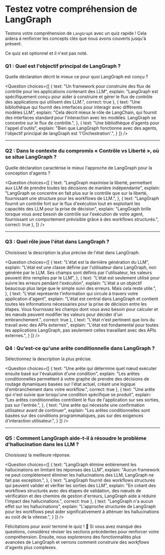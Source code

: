 # Testez votre compréhension de LangGraph

Testons votre compréhension de `LangGraph` avec un quiz rapide ! Cela aidera à renforcer les concepts clés que nous avons couverts jusqu'à présent.

Ce quiz est optionnel et il n'est pas noté.

### Q1 : Quel est l'objectif principal de LangGraph ?
Quelle déclaration décrit le mieux ce pour quoi LangGraph est conçu ?

<Question
choices={[
  {
    text: "Un framework pour construire des flux de contrôle pour les applications contenant des LLM",
    explain: "LangGraph est spécifiquement conçu pour aider à construire et gérer le flux de contrôle des applications qui utilisent des LLM.",
    correct: true
  },
  {
    text: "Une bibliothèque qui fournit des interfaces pour interagir avec différents modèles LLM",
    explain: "Cela décrit mieux le rôle de LangChain, qui fournit des interfaces standard pour l'interaction avec les modèles. LangGraph se concentre sur le flux de contrôle.",
  },
  {
    text: "Une bibliothèque d'agents pour l'appel d'outils",
    explain: "Bien que LangGraph fonctionne avec des agents, l'objectif principal de langGraph est 'l'Orchestration'.",
  }
]}
/>

---

### Q2 : Dans le contexte du compromis « Contrôle vs Liberté », où se situe LangGraph ?
Quelle déclaration caractérise le mieux l'approche de LangGraph pour la conception d'agents ?

<Question
choices={[
  {
    text: "LangGraph maximise la liberté, permettant aux LLM de prendre toutes les décisions de manière indépendante",
    explain: "LangGraph se concentre en fait plus sur le contrôle que sur la liberté, fournissant une structure pour les workflows de LLM.",
  },
  {
    text: "LangGraph fournit un contrôle fort sur le flux d'exécution tout en exploitant les capacités des LLM pour la prise de décision",
    explain: "LangGraph brille lorsque vous avez besoin de contrôle sur l'exécution de votre agent, fournissant un comportement prévisible grâce à des workflows structurés.",
    correct: true
  },
]}
/>

---

### Q3 : Quel rôle joue l'état dans LangGraph ?
Choisissez la description la plus précise de l'état dans LangGraph.

<Question
choices={[
  {
    text: "L'état est la dernière génération du LLM",
    explain: "L'état est une classe définie par l'utilisateur dans LangGraph, non générée par le LLM. Ses champs sont définis par l'utilisateur, les valeurs peuvent être remplies par le LLM",
  },
  {
    text: "L'état est seulement utilisé pour suivre les erreurs pendant l'exécution",
    explain: "L'état a un objectif beaucoup plus large que le simple suivi des erreurs. Mais cela reste utile.",
  },
  {
    text: "L'état représente l'information qui circule à travers votre application d'agent",
    explain: "L'état est central dans LangGraph et contient toutes les informations nécessaires pour la prise de décision entre les étapes. Vous fournissez les champs dont vous avez besoin pour calculer et les nœuds peuvent modifier les valeurs pour décider d'un embranchement.",
    correct: true
  },
  {
    text: "L'état n'est pertinent que lors du travail avec des APIs externes",
    explain: "L'état est fondamental pour toutes les applications LangGraph, pas seulement celles travaillant avec des APIs externes.",
  }
]}
/>

### Q4 : Qu'est-ce qu'une arête conditionnelle dans LangGraph ?
Sélectionnez la description la plus précise.

<Question
choices={[
    {
    text: "Une arête qui détermine quel nœud exécuter ensuite basé sur l'évaluation d'une condition",
    explain: "Les arêtes conditionnelles permettent à votre graphe de prendre des décisions de routage dynamiques basées sur l'état actuel, créant une logique d'embranchement dans votre workflow.",
    correct: true
  },
  {
    text: "Une arête qui n'est suivie que lorsqu'une condition spécifique se produit",
    explain: "Les arêtes conditionnelles contrôlent le flux de l'application sur ses sorties, pas sur l'entrée.",
  },
  {
    text: "Une arête qui nécessite une confirmation utilisateur avant de continuer",
    explain: "Les arêtes conditionnelles sont basées sur des conditions programmatiques, pas sur des exigences d'interaction utilisateur.",
  }
]}
/>

---

### Q5 : Comment LangGraph aide-t-il à résoudre le problème d'hallucination dans les LLM ?
Choisissez la meilleure réponse.

<Question
choices={[
  {
    text: "LangGraph élimine entièrement les hallucinations en limitant les réponses des LLM",
    explain: "Aucun framework ne peut complètement éliminer les hallucinations des LLM, LangGraph ne fait pas exception.",
  },
  {
    text: "LangGraph fournit des workflows structurés qui peuvent valider et vérifier les sorties des LLM",
    explain: "En créant des workflows structurés avec des étapes de validation, des nœuds de vérification et des chemins de gestion d'erreurs, LangGraph aide à réduire l'impact des hallucinations.",
    correct: true
  },
  {
    text: "LangGraph n'a aucun effet sur les hallucinations",
    explain: "L'approche structurée de LangGraph pour les workflows peut aider significativement à atténuer les hallucinations au coût de la vitesse.",
  }
]}
/>

Félicitations pour avoir terminé le quiz ! 🎉 Si vous avez manqué des questions, considérez réviser les sections précédentes pour renforcer votre compréhension. Ensuite, nous explorerons des fonctionnalités plus avancées de LangGraph et verrons comment construire des *workflows* d'agents plus complexes.